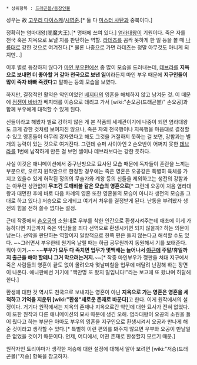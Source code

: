  * 상위항목 : [[드래곤볼/등장인물]]

성우는 故 [[고우리 다이스케]]/[[시영준]].[* 둘 다 [[미스터 사탄]]과 중복이다.]

정확히는 염마대왕(閻魔大王).[* 명패에 쓰여 있다.]
[[염라대왕]]이 기원이다. 죽은 자를 천국 혹은 지옥으로 보낼 지를 판단하는 역할. [[라데츠]]를 꼼짝 못하게 한 일 등을 볼 때 [[나름]]대로 강한 것으로 여겨진다.[* 물론 나중으로 가면 라데츠는 정말 아무것도 아니게 되지만...]

이후 별로 등장하지 않다가 [[마인 부우]]편에선 좀 많이 모습을 드러내는데, [[데브라]]를 '''지옥으로 보내면 더 좋아할 거 같아 천국으로 보낸 일'''이라든지 마인 부우 때문에 '''지구인들이 많이 죽자 바빠 죽겠다'''고 말하는 등의 모습을 보였다.

하지만, 결정적인 활약은 악인이었던 [[베지터]]의 영혼을 해체하지 않고 남겨둔 것. 이 때문에 [[점쟁이 바바]]가 베지터를 이승으로 데리고 가서 [wiki:"손오공(드래곤볼)" 손오공]과 함께 부우에게 대적할 수 있게 된다.

신들이라고 해봤자 별로 강하지 않은 게 본 작품의 세계관이기에 나중이 되면 염라대왕도 크게 강한 것처럼 보여지진 않으나, 죽은 자의 천국행이나 지옥행을 마음대로 결정할 수 있고 영혼들이 아무리 강자였다고 해도 그것을 거절하지 못하는 걸 보면, 강함과는 별개의 능력이 있는 것으로 여겨진다. 그런데 슈퍼 사이아인 2 손오반이 어쩌지 못한 [[데브라]]를 1번에 납작하게 만든 걸 보면 셀이나 데브라보다는 강한 듯하다.

사실 이것은 애니메이션에서 중구난방으로 묘사된 모습 때문에 독자들이 혼란을 느끼는 부분으로, 오로지 원작만으로 한정할 경우에는 죽은 영혼은 오공같은 특별히 육체를 가지고 있을수 있게 허락된 정의의 무술가와 계왕 등의 신들을 제외하고는 생전의 강함과는 아무런 상관없이 '''무조건 도깨비불 같은 모습의 영혼으로'''[* 그런데 오공이 처음 염라대왕과 대면한 후에 바로 다음 차례의 영혼 또한 영혼불의 모습이 아니라 생전의 모습을 그대로 하고 있다.] 저승으로 오게되고 여기서 처우를 결정받게 된다. 난동을 부려봤자 생전의 힘을 전혀 쓸수 없다는 설정.

근데 작중에서 [[손오공]]의 소원대로 우부를 착한 인간으로 환생시켜주는데 애초에 이게 가능하다면 지금까지 죽은 악당들을 죄다 선역으로 환생시키면 되지 않을까? 하는 의문이 남는다. 선악을 판단하는 역할이지 일방적으로 한쪽 편은 들지 않는다고 해석할 수도 있다. ~~그러면서 부우한테 원기옥 날릴 때는 하급 공무원까지 동원해서 기를 보태준다. 뭐야 이거.~~ ~~'''부우가 모두 다 족치면 업무가 몇백배는 늘어나서 [[야근]]에 주말/휴일까지 출근을 해야 할테니 그거 막으려는거지.'''~~[* 작중 마인부우가 깽판을 쳐대 지구에서 죽은 사람들의 영혼이 끝도 없이 몰려오자 몇날며칠을 업무에 매달려 난감해 하는 장면이 나온다. 애니판에선 거기에 "백만명 또 왔지 말입니다!"라는 보고에 또 왔냐며 허탈해한다.]

환생에 대한 것 역시도 천국으로 보내지는 영혼이 아닌 '''지옥으로 가는 영혼은 영혼을 세척하고 기억을 지운뒤 [wiki:"환생"새로운 존재로 바꾼다]'''고 한다. 이게 원작에서의 설정이다. 거기다 원작에서는 지옥의 존재나 지옥으로간 악인에 대한 묘사가 전혀 없었다. 이 또한 원작과 다른 애니메이션의 묘사 때문에 생긴 오해. 염라대왕이 오공의 소원을 들어 줬다고 하는 부분은 아마도 부우의 영혼을 지구인으로 환생시켜서 오공과 만나게 해준 것이라고 생각할 수 있다.[* 특별히 이런 편의를 봐주지 않으면 우부와 오공이 만날일은 없었을 것이기 때문이다. 언제, 어디에서, 어떤 존재로 환생할지 모르기 때문.]

원작자인 토리야마가 생각한 저승에 대한 설정에 대해서 알아 보려면 [wiki:"저승(드래곤볼)"저승] 항목을 참고하자.
